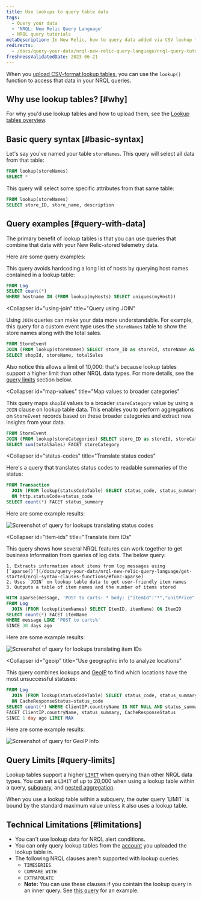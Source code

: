```yaml
---
title: Use lookups to query table data
tags:
  - Query your data
  - 'NRQL: New Relic Query Language'
  - NRQL query tutorials
metaDescription: In New Relic, how to query data added via CSV lookup tables.
redirects:
  - /docs/query-your-data/nrql-new-relic-query-language/nrql-query-tutorials/lookups
freshnessValidatedDate: 2023-06-21
---
```





When you [upload CSV-format lookup tables](/docs/logs/ui-data/lookup-tables-ui), you can use the `lookup()` function to access that data in your NRQL queries.

## Why use lookup tables? [#why]

For why you'd use lookup tables and how to upload them, see the [Lookup tables overview](/docs/logs/ui-data/lookup-tables-ui/#overview).

## Basic query syntax [#basic-syntax]

Let's say you've named your table `storeNames`. This query will select all data from that table:

```sql
FROM lookup(storeNames)
SELECT *
```

This query will select some specific attributes from that same table:

```sql
FROM lookup(storeNames)
SELECT store_ID, store_name, description
```

## Query examples [#query-with-data]

The primary benefit of lookup tables is that you can use queries that combine that data with your New Relic-stored telemetry data.

Here are some query examples:

<CollapserGroup>
  <Collapser
    id="avoid-hardcording"
    title="Avoid hardcoding a long list of hosts"
  >

This query avoids hardcoding a long list of hosts by querying host names contained in a lookup table:

```sql
FROM Log
SELECT count(*)
WHERE hostname IN (FROM lookup(myHosts) SELECT uniques(myHost))
```
</Collapser>

  <Collapser
    id="using-join"
    title="Query using JOIN"
  >

Using `JOIN` queries can make your data more understandable. For example, this query for a custom event type uses the `storeNames` table to show the store names along with the total sales.

```sql
FROM StoreEvent
JOIN (FROM lookup(storeNames) SELECT store_ID as storeId, storeName AS name LIMIT 10000) ON shopId = storeId
SELECT shopId, storeName, totalSales
```

Also notice this allows a limit of 10,000: that's because lookup tables support a higher limit than other NRQL data types. For more details, see the [query limits](#query-limits) section below.

</Collapser>

<Collapser
  id="map-values"
  title="Map values to broader categories"
>

This query maps `shopId` values to a broader `storeCategory` value by using a `JOIN` clause on lookup table data. This enables you to perform aggregations on `StoreEvent` records based on these broader categories and extract new insights from your data.

```sql
FROM StoreEvent
JOIN (FROM lookup(storeCategories) SELECT store_ID as storeId, storeCategory) ON shopId = storeId
SELECT sum(totalSales) FACET storeCategory
```

</Collapser>

  <Collapser
    id="status-codes"
    title="Translate status codes"
  >
Here's a query that translates status codes to readable summaries of the status:

```sql
FROM Transaction
  JOIN (FROM lookup(statusCodeTable) SELECT status_code, status_summary, status_definition)
  ON http.statusCode=status_code
SELECT count(*) FACET status_summary
```

Here are some example results:

<img
  title="Screenshot of query for lookups translating status codes"
  alt="Screenshot of query for lookups translating status codes"
  src={nrqlExampleStatusCodes}
/>
</Collapser>

  <Collapser
    id="item-ids"
    title="Translate item IDs"
  >

This query shows how several NRQL features can work together to get business information from queries of log data. The below query:

    1. Extracts information about items from log messages using [`aparse()`](/docs/query-your-data/nrql-new-relic-query-language/get-started/nrql-syntax-clauses-functions/#func-aparse)
    2. Uses `JOIN` on lookup table data to get user-friendly item names
    3. Outputs a table of item names and the number of items stored

```sql
WITH aparse(message, 'POST to carts: * body: {"itemId":"*","unitPrice":*}%') AS (URL, ItemID, Price)
FROM Log
  JOIN (FROM lookup(itemNames) SELECT ItemID, itemName) ON ItemID
SELECT count(*) FACET itemName
WHERE message LIKE 'POST to carts%'
SINCE 30 days ago
```

Here are some example results:

<img
  title="Screenshot of query for lookups translating item IDs"
  alt="Screenshot of query for lookups translating item IDs"
  src={nrqlLookupQueryTranslateItemIds}
/>

</Collapser>

  <Collapser
    id="geoip"
    title="Use geographic info to analyze locations"
  >

This query combines lookups and [GeoIP](/docs/logs/ui-data/parsing#geo) to find which locations have the most unsuccessful statuses:

```sql
FROM Log
  JOIN (FROM lookup(statusCodeTable) SELECT status_code, status_summary, status_definition)
  ON CacheResponseStatus=status_code
SELECT count(*) WHERE ClientIP.countryName IS NOT NULL AND status_summary != 'Success'
FACET ClientIP.countryName, status_summary, CacheResponseStatus
SINCE 1 day ago LIMIT MAX
```

Here are some example results:

<img
  title="Screenshot of query for GeoIP info"
  alt="Screenshot of query for GeoIP info"
  src={nrqlLookupQueryGeoip}
/>

</Collapser>
</CollapserGroup>


## Query Limits [#query-limits]

Lookup tables support a higher [`LIMIT`](/docs/query-your-data/nrql-new-relic-query-language/get-started/nrql-syntax-clauses-functions/#sel-limit) when querying than other NRQL data types. You can set a `LIMIT` of up to 20,000 when using a lookup table within a query, [subquery](/docs/query-your-data/nrql-new-relic-query-language/get-started/subqueries-in-nrql/), and [nested aggregation](/docs/query-your-data/nrql-new-relic-query-language/nrql-query-tutorials/nested-aggregation-make-ordered-computations-single-query/).

<Callout variant="tip">
When you use a lookup table within a subquery, the outer query `LIMIT` is bound by the standard maximum value unless it also uses a lookup table.
</Callout>

## Technical Limitations [#limitations]

* You can't use lookup data for NRQL alert conditions.
* You can only query lookup tables from the [account](/docs/accounts/accounts-billing/account-structure/new-relic-account-structure/#organization-accounts) you uploaded the lookup table in.
* The following NRQL clauses aren't supported with lookup queries:
  * `TIMESERIES`
  * `COMPARE WITH`
  * `EXTRAPOLATE`
  *  <DoNotTranslate>**Note:**</DoNotTranslate> You can use these clauses if you cointain the lookup query in an inner query. See [this query](#item-ids) for an example.
